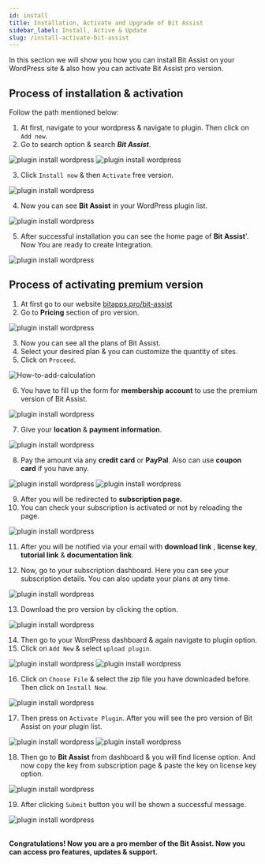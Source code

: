 ```yaml
---
id: install
title: Installation, Activate and Upgrade of Bit Assist
sidebar_label: Install, Active & Update
slug: /install-activate-bit-assist
---
```




In this section we will show you how you can install Bit Assist on your WordPress site & also how you can activate Bit Assist pro version.

## Process of installation & activation

Follow the path mentioned below:

1. At first, navigate to your wordpress & navigate to plugin. Then click on `Add new`.
2. Go to search option & search ***Bit Assist***.

  <Image src="install/free-bit-assist-plugin-search" alt="plugin install wordpress" w="758" h="270"/>

  <Image src="install/search-and-install-bit-assist-plugin" alt="plugin install wordpress" w="698" h="415"/>

3.  Click `Install now` & then `Activate` free version.
  <Image src="install/active-bit-assist-free-version" alt="plugin install wordpress" w="1046" h="200"/>


4.  Now you can see **Bit Assist** in your WordPress plugin list.

  <Image src="install/view-bit-integrations-free-version-plugin" alt="plugin install wordpress" w="1047" h="200"/>


5.  After successful installation you can see the home page of **Bit Assist**'. Now You are ready to create Integration.

  <Image src="install/bit-assist-dashboard" alt="plugin install wordpress" w="1114" h="350"/>

## Process of activating premium version 

1. At first go to our website [bitapps.pro/bit-assist](https://bitapps.pro/bit-assist)
2. Go to **Pricing** section of pro version.

 <Image src="install/pricing" alt="plugin install wordpress" w="1114" h="350"/>


3. Now you can see all the plans of Bit Assist.
4. Select your desired plan & you can customize the quantity of sites.
5. Click on `Proceed`.

 <Image src="install/bit-integration-select-plan" alt="How-to-add-calculation" w="1020" h="350" />
 

6. You have to fill up the form for **membership account** to use the premium version of Bit Assist.

 <Image src="install/membership-account" alt="plugin install wordpress" w="943" h="500"/>


7. Give your **location** & **payment information**.

 <Image src="install/location-and-payment-bit-assist" alt="plugin install wordpress" w="574" h="450"/>



8. Pay the amount via any **credit card** or **PayPal**. Also can use **coupon card** if you have any.

 <Image src="install/paypal-bit-assist" alt="plugin install wordpress" w="565" h="400" />

 <Image src="install/add-coupon-bit-assist" alt="plugin install wordpress" w="577" h="400"/>


9.  After you will be redirected to **subscription page.**
10. You can check your subscription is activated or not by reloading the page.

 <Image src="install/subscriptions-page-bit-assist" alt="plugin install wordpress" w="1066" h="380"/>


11. After you will be notified via your email with **download link** , **license key**, **tutorial link** & **documentation link**.

12. Now, go to your subscription dashboard. Here you can see your subscription details. You can also update your plans at any time.

 <Image src="install/upgrade-plan-bit-assist" alt="plugin install wordpress" w="469" h="438"/>


13. Download the pro version by clicking the option.

 <Image src="install/bit-assist-pro-version-plugin-download" alt="plugin install wordpress" w="469" h="438"/>

14. Then go to your WordPress dashboard & again navigate to plugin option.
15. Click on `Add New` & select `upload plugin`.

 <Image src="install/upload-plugin-bit-assist" alt="plugin install wordpress" w="568" h="239"/>
 <Image src="install/plugin-install-bit-assist" alt="plugin install wordpress" w="803" h="227"/>


16. Click on `Choose File` & select the zip file you have downloaded before. Then click on `Install Now`.

 <Image src="install/click-install-button" alt="plugin install wordpress" w="811" h="150"/>

17. Then press on `Activate Plugin`. After you will see the pro version of Bit Assist on your plugin list.

 <Image src="install/active-bit-assist-plugin" alt="plugin install wordpress" w="477" h="207"/>
 <Image src="install/bit-assist-pro-plugin-active-plugin-list"alt="plugin install wordpress" w="791" h="184"/>


18. Then go to **Bit Assist** from dashboard & you will find license option. And now copy the key from subscription page & paste the key on license key option.

 <Image src="install/bit-assist-license-key-dashboard" alt="plugin install wordpress" w="764" h="259" />

19. After clicking `Submit` button you will be shown a successful message.

 <Image src="install/bit-assist-successfully-activated" alt="plugin install wordpress" w="764" h="259" />

<br />
<br />



**Congratulations! Now you are a pro member of the Bit Assist. Now you can access pro features, updates & support.**


<Feedback/>